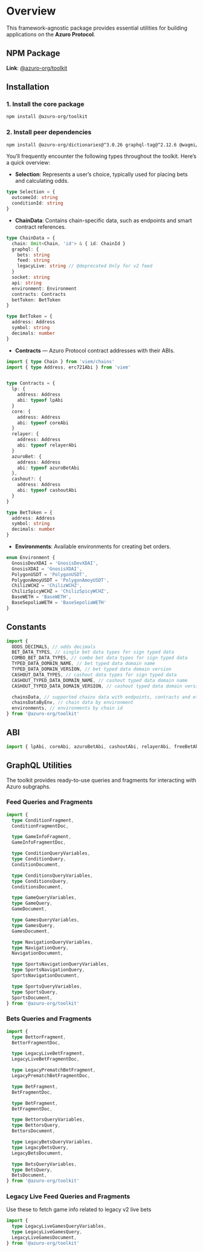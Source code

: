 
# Overview

This framework-agnostic package provides essential utilities for building applications on the **Azuro Protocol**.

## NPM Package

**Link**: [@azuro-org/toolkit](https://www.npmjs.com/package/@azuro-org/toolkit)

## Installation

### 1. Install the core package

```bash
npm install @azuro-org/toolkit
```

### 2. Install peer dependencies

```bash
npm install @azuro-org/dictionaries@^3.0.26 graphql-tag@^2.12.6 @wagmi/core@^2.17.1 viem@^2.29.0
```


<Callout type="info">
You’ll frequently encounter the following types throughout the toolkit. Here’s a quick overview:

- **Selection**: Represents a user’s choice, typically used for placing bets and calculating odds.

```ts
type Selection = {
  outcomeId: string
  conditionId: string
}
```

- **ChainData**: Contains chain-specific data, such as endpoints and smart contract references.

```ts
type ChainData = {
  chain: Omit<Chain, 'id'> & { id: ChainId }
  graphql: {
    bets: string
    feed: string
    legacyLive: string // @deprecated Only for v2 feed
  }
  socket: string
  api: string
  environment: Environment
  contracts: Contracts
  betToken: BetToken
}

type BetToken = {
  address: Address
  symbol: string
  decimals: number
}
```

- **Contracts** — Azuro Protocol contract addresses with their ABIs.
```ts
import { type Chain } from 'viem/chains'
import { type Address, erc721Abi } from 'viem'


type Contracts = {
  lp: {
    address: Address
    abi: typeof lpAbi
  }
  core: {
    address: Address
    abi: typeof coreAbi
  }
  relayer: {
    address: Address
    abi: typeof relayerAbi
  }
  azuroBet: {
    address: Address
    abi: typeof azuroBetAbi
  },
  cashout?: {
    address: Address
    abi: typeof cashoutAbi
  }
}

type BetToken = {
  address: Address
  symbol: string
  decimals: number
}
```

- **Environments**: Available environments for creating bet orders.

```ts
enum Environment {
  GnosisDevXDAI = 'GnosisDevXDAI',
  GnosisXDAI = 'GnosisXDAI',
  PolygonUSDT = 'PolygonUSDT',
  PolygonAmoyUSDT = 'PolygonAmoyUSDT',
  ChilizWCHZ = 'ChilizWCHZ',
  ChilizSpicyWCHZ = 'ChilizSpicyWCHZ',
  BaseWETH = 'BaseWETH',
  BaseSepoliaWETH = 'BaseSepoliaWETH'
}
```
</Callout>

## Constants

```ts
import {
  ODDS_DECIMALS, // odds decimals
  BET_DATA_TYPES, // single bet data types for sign typed data
  COMBO_BET_DATA_TYPES, // combo bet data types for sign typed data
  TYPED_DATA_DOMAIN_NAME, // bet typed data domain name
  TYPED_DATA_DOMAIN_VERSION, // bet typed data domain version
  CASHOUT_DATA_TYPES, // cashout data types for sign typed data
  CASHOUT_TYPED_DATA_DOMAIN_NAME, // cashout typed data domain name
  CASHOUT_TYPED_DATA_DOMAIN_VERSION, // cashout typed data domain version

  chainsData, // supported chains data with endpoints, contracts and etc.
  chainsDataByEnv, // chain data by environment
  environments, // environments by chain id
} from '@azuro-org/toolkit'
```

## ABI

```ts
import { lpAbi, coreAbi, azuroBetAbi, cashoutAbi, relayerAbi, freeBetAbi } from '@azuro-org/toolkit'
```

## GraphQL Utilities

The toolkit provides ready-to-use queries and fragments for interacting with Azuro subgraphs.

### Feed Queries and Fragments

```ts
import {
  type ConditionFragment,
  ConditionFragmentDoc,

  type GameInfoFragment,
  GameInfoFragmentDoc,

  type ConditionQueryVariables,
  type ConditionQuery,
  ConditionDocument,

  type ConditionsQueryVariables,
  type ConditionsQuery,
  ConditionsDocument,

  type GameQueryVariables,
  type GameQuery,
  GameDocument,

  type GamesQueryVariables,
  type GamesQuery,
  GamesDocument,

  type NavigationQueryVariables,
  type NavigationQuery,
  NavigationDocument,

  type SportsNavigationQueryVariables,
  type SportsNavigationQuery,
  SportsNavigationDocument,

  type SportsQueryVariables,
  type SportsQuery,
  SportsDocument,
} from '@azuro-org/toolkit'
```


### Bets Queries and Fragments

```ts
import {
  type BettorFragment,
  BettorFragmentDoc,

  type LegacyLiveBetFragment,
  LegacyLiveBetFragmentDoc,

  type LegacyPrematchBetFragment,
  LegacyPrematchBetFragmentDoc,

  type BetFragment,
  BetFragmentDoc,

  type BetFragment,
  BetFragmentDoc,

  type BettorsQueryVariables,
  type BettorsQuery,
  BettorsDocument,

  type LegacyBetsQueryVariables,
  type LegacyBetsQuery,
  LegacyBetsDocument,

  type BetsQueryVariables,
  type BetsQuery,
  BetsDocument,
} from '@azuro-org/toolkit'
```


### Legacy Live Feed Queries and Fragments
Use these to fetch game info related to legacy v2 live bets

```ts
import {
  type LegacyLiveGamesQueryVariables,
  type LegacyLiveGamesQuery,
  LegacyLiveGamesDocument,
} from '@azuro-org/toolkit'
```
